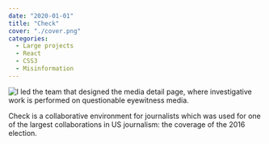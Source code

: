 ```yaml
---
date: "2020-01-01"
title: "Check"
cover: "./cover.png" 
categories:
  - Large projects
  - React
  - CSS3
  - Misinformation
---
```


![I led the team that designed the media detail page, where investigative work is performed on questionable eyewitness media.](cover.png)

Check is a collaborative environment for journalists which was used for one of the largest collaborations in US journalism: the coverage of the 2016 election.

